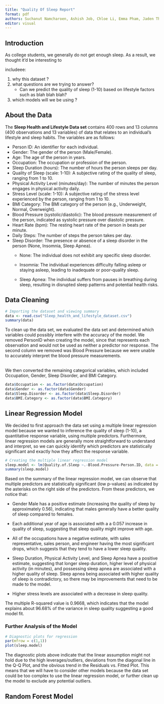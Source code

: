---
title: "Quality Of Sleep Report"
format: pdf
authors: Suchanut Namcharoen, Ashish Job, Chloe Li, Emma Pham, Jaden Thai 
editor: visual
---

## Introduction

As college students, we generally do not get enough sleep. As a result, we thought it'd be interesting to

includeee:

1.  why this dataset ?
2.  what questions are we trying to answer?
    -   Can we predict the quality of sleep (1-10) based on lifestyle factors such as blah blah blah?
3.  which models will we be using ?

## About the Data

The **Sleep Health and Lifestyle Data set** contains 400 rows and 13 columns (400 observations and 13 variables) of data that relates to an individual's lifestyle and sleep habits. The variables are as follows:

-   Person ID: An identifier for each individual.
-   Gender: The gender of the person (Male/Female).
-   Age: The age of the person in years.
-   Occupation: The occupation or profession of the person.
-   Sleep Duration (hours): The number of hours the person sleeps per day.
-   Quality of Sleep (scale: 1-10): A subjective rating of the quality of sleep, ranging from 1 to 10.
-   Physical Activity Level (minutes/day): The number of minutes the person engages in physical activity daily.
-   Stress Level (scale: 1-10): A subjective rating of the stress level experienced by the person, ranging from 1 to 10.
-   BMI Category: The BMI category of the person (e.g., Underweight, Normal, Overweight).
-   Blood Pressure (systolic/diastolic): The blood pressure measurement of the person, indicated as systolic pressure over diastolic pressure.
-   Heart Rate (bpm): The resting heart rate of the person in beats per minute.
-   Daily Steps: The number of steps the person takes per day.
-   Sleep Disorder: The presence or absence of a sleep disorder in the person (None, Insomnia, Sleep Apnea).
    -   None: The individual does not exhibit any specific sleep disorder.

    -   Insomnia: The individual experiences difficulty falling asleep or staying asleep, leading to inadequate or poor-quality sleep.

    -   Sleep Apnea: The individual suffers from pauses in breathing during sleep, resulting in disrupted sleep patterns and potential health risks.

## Data Cleaning

```{r}
# Importing the dataset and viewing summary
data <- read.csv("Sleep_health_and_lifestyle_dataset.csv")
summary(data)
```

To clean up the data set, we evaluated the data set and determined which variables could possibly interfere with the accuracy of the model. We removed PersonID when creating the model, since that represents each observation and would not be used as neither a predictor nor response. The second column we removed was Blood Pressure because we were unable to accurately interpret the blood pressure measurements.

\
We then converted the remaining categorical variables, which included Occupation, Gender, Sleep Disorder, and BMI Category.

```{r}
data$Occupation <- as.factor(data$Occupation) 
data$Gender <- as.factor(data$Gender)
data$Sleep.Disorder <- as.factor(data$Sleep.Disorder)
data$BMI.Category <- as.factor(data$BMI.Category)
```

## Linear Regression Model

We decided to first approach the data set using a multiple linear regression model because we wanted to inference the quality of sleep (1-10), a quantitative response variable, using multiple predictors. Furthermore, linear regression models are generally more straightforward to understand and interpret, so we can quickly identify which predictors are statistically significant and exactly how they affect the response variable.

```{r}
# Creating the multiple linear regression model
sleep.model <- lm(Quality.of.Sleep ~.-Blood.Pressure-Person.ID, data = data)
summary(sleep.model)
```

Based on the summary of the linear regression model, we can observe that multiple predictors are statistically significant (low p-values) as indicated by the asterisks on the right side of the predictors. From these predictors, we notice that:

-   Gender Male has a positive estimate (increasing the quality of sleep by approximately 0.56), indicating that males generally have a better quality of sleep compared to females.

-   Each additional year of age is associated with a a 0.057 increase in quality of sleep, suggesting that sleep quality might improve with age.

-   All of the occupations have a negative estimate, with sales representative, sales person, and engineer having the most significant drops, which suggests that they tend to have a lower sleep quality.

-   Sleep Duration, Physical Activity Level, and Sleep Apnea have a positive estimate, suggesting that longer sleep duration, higher level of physical activity (in minutes), and possessing sleep apnea are associated with a higher quality of sleep. Sleep apnea being associated with higher quality of sleep is contradictory, so there may be improvements that need to be made to the model.

-   Higher stress levels are associated with a decrease in sleep quality.

The multiple R-squared value is 0.9668, which indicates that the model explains about 96.68% of the variance in sleep quality suggesting a good model fit.

### Further Analysis of the Model

```{r}
# Diagnostic plots for regression
par(mfrow = c(1,1))
plot(sleep.model)
```

The diagnostic plots above indicate that the linear assumption might not hold due to the high leverages/outliers, deviations from the diagonal line in the Q-Q Plot, and the obvious trend in the Residuals vs. Fitted Plot. This means that we will have to consider other models because the data set could be too complex to use the linear regression model, or further clean up the model to exclude any potential outliers.

## Random Forest Model
